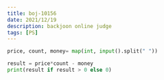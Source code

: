 ```yaml
---
title: boj-10156
date: 2021/12/19
description: backjoon online judge
tags: [PS]
---
```


```python
price, count, money= map(int, input().split(" "))

result = price*count - money
print(result if result > 0 else 0)
```

